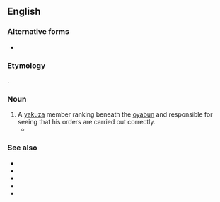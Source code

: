 ==English==

===Alternative forms===
* {{alter|en|waka-gashira|wakagashira}}

===Etymology===
{{bor+|en|ja|若頭|tr=wakagashira|lit=junior head}}.

===Noun===
{{en-noun|head=waka gashira|waka gashira}}

# A [[yakuza]] member ranking beneath the [[oyabun]] and responsible for seeing that his orders are carried out correctly.
#* {{quote-book|en|url=https://www.google.com/books?id=mEMYDQAAQBAJ&pg=PT247|title=Virology|author=Ren Warom|publisher=Titan Books|isbn=9781785650956|year=2017|passage=I'm Umi, Oniji's '''waka gashira''', and his eldest daughter. I will be leading the assault on the Cartel.}}

===See also===
* {{l|en|yakuza}}
* {{l|en|oyabun}}
* {{l|en|shatei}}
* {{l|en|shatei gashira}}
* {{l|en|kyodai}}
